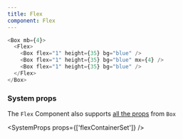 ```yaml
---
title: Flex
component: Flex
---
```


```js live=true
<Box mb={4}>
  <Flex>
    <Box flex="1" height={35} bg="blue" />
    <Box flex="1" height={35} bg="blue" mx={4} />
    <Box flex="1" height={35} bg="blue" />
  </Flex>
</Box>
```

### System props

The `Flex` Component also supports [all the props](/docs/box) from `Box`

<SystemProps props={['flexContainerSet']} />
